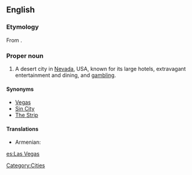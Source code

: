 ==English==
{{wikipedia}}

===Etymology===
From {{etyl|es}} {{term|las|lang=es}} {{term|vegas||the meadows|lang=es}}.

===Proper noun===
{{en-proper-noun}}

# A desert city in [[Nevada]], USA, known for its large hotels, extravagant entertainment and dining, and [[gambling]].

====Synonyms====
* [[Vegas]]
* [[Sin City]]
* [[The Strip]]

====Translations====
{{trans-top|city}}
* Armenian: {{t-|hy|Լաս Վեգաս|tr=Las Vegas|sc=Armn|xs=Armenian}}
{{trans-mid}}
{{trans-bottom}}

[[Category:Cities]]

[[es:Las Vegas]]